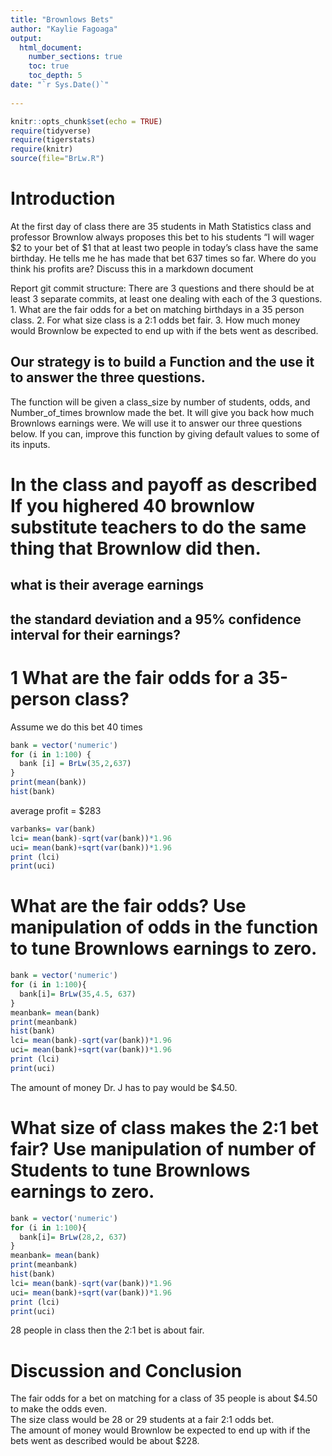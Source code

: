 ```yaml
---
title: "Brownlows Bets"
author: "Kaylie Fagoaga"
output: 
  html_document:
    number_sections: true
    toc: true
    toc_depth: 5
date: "`r Sys.Date()`"    
    
---
```

```r
knitr::opts_chunk$set(echo = TRUE)
require(tidyverse)
require(tigerstats)
require(knitr)
source(file="BrLw.R")
```


<!-- We recommend you use git branches -- create a separate branch for each major section i.e. Introduction, Methods, Results, Inferential Results, and Discussion and Conclusions - leave the YAML block untouched until the final merge where you put in your own name !-->

# Introduction

<!--In this section you explain what you are trying to show.  Where did the data come from?  What is the research or other question you are trying to answer?!-->

 At the first day of class there are 35 students in Math Statistics class and professor Brownlow always proposes this bet to his students "I will wager $2 to your bet of $1 that at least two people in today's class have  the same birthday.  He tells me he has made that bet 637 times so far. Where do you think his profits are? Discuss this in a markdown document
 
Report git commit structure:
There are 3 questions and there should be at least 3 separate commits, at least one dealing with each of the 3 questions.
1. What are the fair odds for a bet on matching birthdays in a 35 person class.
2. For what size class is a 2:1 odds bet fair.
3. How much money would Brownlow be expected to end up with if the bets went as described.

## Our strategy is to build a Function and the use it to answer the three questions. 

The function will be given a class_size by number of students, odds, and Number_of_times brownlow made the bet.  It will give you back how much Brownlows earnings were. We will use it to answer our three questions below. If you can, improve this function by giving default values to some of its inputs. 

# In the class and payoff as described  If you highered 40 brownlow substitute teachers to do the same thing that Brownlow did then.
## what is their average earnings
## the standard deviation and a 95% confidence interval for their earnings?
  
<!--Explain and display your method of coming up with a 95% confidence interval of  professor Brownlows winnings (or losings)-->

# 1 What are the fair odds for a 35-person class?   
Assume we do this bet 40 times
```r
bank = vector('numeric')
for (i in 1:100) { 
  bank [i] = BrLw(35,2,637)
}
print(mean(bank))
hist(bank)
```

average profit = $283

```r
varbanks= var(bank)
lci= mean(bank)-sqrt(var(bank))*1.96 
uci= mean(bank)+sqrt(var(bank))*1.96 
print (lci)
print(uci)
```



# What are the fair odds? Use manipulation of odds in the function to tune Brownlows earnings to zero. 
```r
bank = vector('numeric')
for (i in 1:100){
  bank[i]= BrLw(35,4.5, 637)
}
meanbank= mean(bank)
print(meanbank)
hist(bank)
lci= mean(bank)-sqrt(var(bank))*1.96 
uci= mean(bank)+sqrt(var(bank))*1.96 
print (lci)
print(uci)

```

The amount of money Dr. J has to pay would be $4.50.   


<!--Decide on your methods:  In this section explain the approach you will take to attack the issue --- how will you decide on a likely estimate of professor Brownlow's earnings or losses after 637 bets. Also explain how you construct a 95% confidence interval about your estimate of his winnings !-->




# What size of class makes the 2:1 bet fair?  Use manipulation of number of Students to tune Brownlows earnings to zero.

<!--Explain and display the results of your method of coming up with the estimate of professor Brownlows betting profits!-->
```r
bank = vector('numeric')
for (i in 1:100){
  bank[i]= BrLw(28,2, 637)
}
meanbank= mean(bank)
print(meanbank)
hist(bank)
lci= mean(bank)-sqrt(var(bank))*1.96 
uci= mean(bank)+sqrt(var(bank))*1.96 
print (lci)
print(uci)

```

28 people in class then the 2:1 bet is about fair. 






# Discussion and Conclusion
The fair odds for a bet on matching for a class of 35 people is about $4.50 to make the odds even.   
The size class would be 28 or 29 students at a fair 2:1 odds bet.  
The amount of money would Brownlow be expected to end up with if the bets went as described would be about $228.   
<!--Discussion and conclusion here.  If professor Brownlow is consistantly making or losing money how could he change his payout so that his profits center on zero?  Also discuss what size his class should be in order to have his current scheme balance at zero profit.!-->

